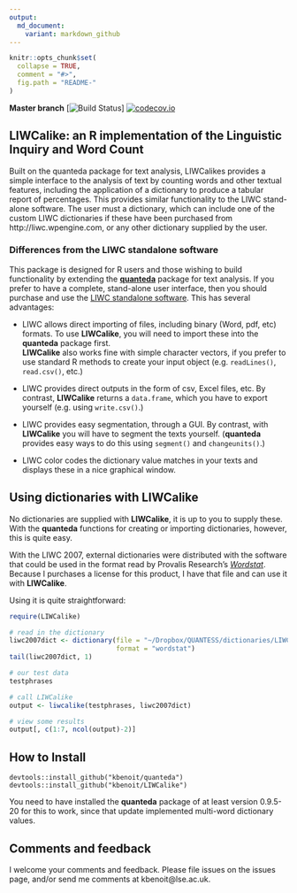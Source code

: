 ```yaml
---
output:
  md_document:
    variant: markdown_github
---
```


```r
knitr::opts_chunk$set(
  collapse = TRUE,
  comment = "#>",
  fig.path = "README-"
)
```

**Master branch** [![Build Status](https://travis-ci.org/kbenoit/LIWCalike.svg?branch=master)]
[![codecov.io](https://codecov.io/github/kbenoit/LIWCalike/coverage.svg?branch=master)](https://codecov.io/github/kbenoit/LIWCalike/coverage.svg?branch=master)


## LIWCalike: an R implementation of the Linguistic Inquiry and Word Count

Built on the quanteda package for text analysis, LIWCalikes provides a simple interface to the analysis of text by counting words and other textual features, including the application of a dictionary to produce a tabular report of percentages.  This provides similar functionality to the LIWC stand-alone software.  The user must a dictionary, which can include one of the custom LIWC dictionaries if these have been purchased from http://liwc.wpengine.com, or any other dictionary supplied by the user.

### Differences from the LIWC standalone software

This package is designed for R users and those wishing to build functionality by extending the [**quanteda**](https://github.com/kbenoit/quanteda) package for text analysis.  If you prefer to have a complete, stand-alone user interface, then you should purchase and use the [LIWC standalone software](http://liwc.wpengine.com).  This has several advantages:

*  LIWC allows direct importing of files, including binary (Word, pdf, etc) formats.  To use
   **LIWCalike**, you will need to import these into the **quanteda** package first.  
   **LIWCalike** also works fine with simple character vectors, if you prefer to use 
   standard R methods to create your input object (e.g. `readLines()`, `read.csv()`, etc.)

*  LIWC provides direct outputs in the form of csv, Excel files, etc.  By contrast, **LIWCalike** returns a `data.frame`, which you have to export yourself (e.g. using `write.csv()`.)

*  LIWC provides easy segmentation, through a GUI.  By contrast, with **LIWCalike** you will
   have to segment the texts yourself.  (**quanteda** provides easy ways to do this using 
   `segment()` and `changeunits()`.)
   
*  LIWC color codes the dictionary value matches in your texts and displays these in a nice graphical window.  


## Using dictionaries with LIWCalike

No dictionaries are supplied with **LIWCalike**, it is up to you to supply these.  With the **quanteda** functions for creating or importing dictionaries, however, this is quite easy.

With the LIWC 2007, external dictionaries were distributed with the software that could be used in the format read by Provalis Research's [*Wordstat*](http://provalisresearch.com/products/content-analysis-software/).  Because I purchases a license for this product, I have that file and can use it with **LIWCalike**.

Using it is quite straightforward:

```r
require(LIWCalike)

# read in the dictionary
liwc2007dict <- dictionary(file = "~/Dropbox/QUANTESS/dictionaries/LIWC/LIWC2007.cat", 
                           format = "wordstat")
tail(liwc2007dict, 1)

# our test data
testphrases

# call LIWCalike
output <- liwcalike(testphrases, liwc2007dict)

# view some results
output[, c(1:7, ncol(output)-2)]
```


## How to Install

```
devtools::install_github("kbenoit/quanteda")
devtools::install_github("kbenoit/LIWCalike")
```

You need to have installed the **quanteda** package of at least version 0.9.5-20 for this 
to work, since that update implemented multi-word dictionary values.


## Comments and feedback

I welcome your comments and feedback.  Please file issues on the issues page, and/or send me comments at kbenoit@lse.ac.uk.


